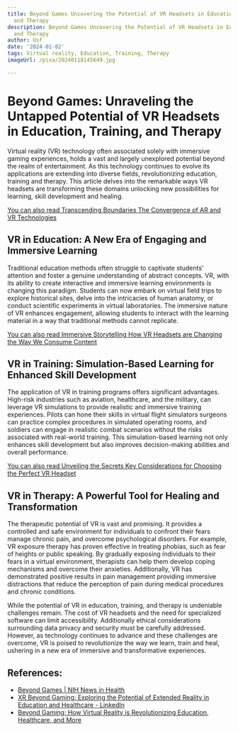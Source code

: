 ```yaml
---
title: Beyond Games Uncovering the Potential of VR Headsets in Education, Training,
  and Therapy
description: Beyond Games Uncovering the Potential of VR Headsets in Education, Training,
  and Therapy
author: Usf
date: '2024-01-02'
tags: Virtual reality, Education, Training, Therapy
imageUrl: /pixa/20240118145649.jpg

---
```

# Beyond Games: Unraveling the Untapped Potential of VR Headsets in Education, Training, and Therapy

Virtual  reality (VR) technology often associated solely with immersive gaming experiences, holds a vast and largely unexplored potential  beyond the realm of entertainment. As this  technology continues to evolve its applications  are extending into diverse fields, revolutionizing education, training and therapy. This  article delves into the remarkable  ways VR headsets are transforming these domains  unlocking new possibilities for learning, skill development and healing.

[You can also  read Transcending Boundaries The Convergence of AR and VR Technologies](Transcending%20Boundaries%20The%20Convergence%20of%20AR%20and%20VR%20Technologies)


## VR in Education: A New Era of Engaging  and Immersive Learning

Traditional education methods often struggle to  captivate students' attention and foster a genuine understanding of abstract concepts. VR, with its ability to create interactive and immersive learning  environments is changing  this paradigm. Students can now embark on virtual field trips to explore historical sites, delve into the intricacies of human anatomy,  or conduct scientific experiments in virtual laboratories. The immersive nature of VR  enhances engagement, allowing students to interact with  the learning material in a way that traditional methods cannot replicate.

[You can also read Immersive Storytelling How  VR Headsets are Changing the Way We Consume  Content](Immersive%20Storytelling%20How%20VR%20Headsets%20are%20Changing%20the%20Way%20We%20Consume%20Content)


## VR in Training: Simulation-Based Learning for Enhanced Skill Development

The application of VR in training programs offers significant advantages. High-risk industries such as aviation, healthcare, and  the military, can leverage VR simulations to provide realistic and immersive training experiences. Pilots  can hone their skills in virtual flight simulators surgeons can practice complex procedures in simulated operating rooms,  and soldiers  can engage in realistic combat scenarios  without the risks  associated with real-world training. This simulation-based learning not only enhances  skill development but also  improves decision-making abilities and overall  performance.

[You can also read Unveiling the Secrets Key Considerations for Choosing the Perfect VR Headset](Unveiling%20the%20Secrets%20Key%20Considerations%20for%20Choosing%20the%20Perfect%20VR%20Headset)


## VR in Therapy: A Powerful Tool for Healing and Transformation

The therapeutic potential of VR is vast and  promising. It provides a controlled and safe environment for individuals to confront their fears manage chronic pain, and overcome  psychological  disorders. For example, VR exposure therapy  has proven effective in treating phobias,  such as fear of heights or public  speaking. By gradually exposing individuals to their fears in  a virtual environment, therapists can help  them develop coping mechanisms and  overcome their  anxieties. Additionally, VR has  demonstrated positive results in  pain management providing immersive distractions that  reduce the perception of pain during medical procedures and chronic conditions.

While the potential of VR  in education, training, and  therapy is undeniable challenges remain. The cost of VR headsets  and the need for specialized software can limit accessibility. Additionally ethical considerations surrounding data  privacy and security must be carefully addressed. However, as technology continues  to advance and these challenges  are overcome, VR is poised to revolutionize the way  we learn, train  and heal, ushering in a new era of immersive and transformative experiences.

## References:
- [Beyond Games | NIH News in Health](https://newsinhealth.nih.gov/2019/07/beyond-games)
- [XR Beyond Gaming: Exploring the Potential of Extended Reality in Education and Healthcare - LinkedIn](https://www.linkedin.com/pulse/xr-beyond-gaming-exploring-potential-extended-reality-rick-spair--da6ze)
- [Beyond Gaming: How Virtual Reality is Revolutionizing Education, Healthcare, and More](https://www.linkedin.com/pulse/beyond-gaming-how-virtual-reality-revolutionizing-education-maurya)
